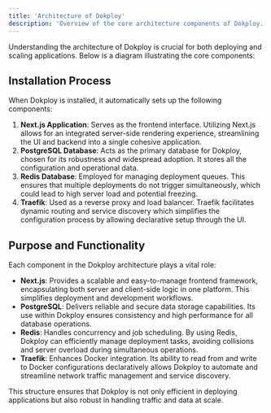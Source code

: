 ```yaml
---
title: 'Architecture of Dokploy'
description: 'Overview of the core architecture components of Dokploy.'
---
```


Understanding the architecture of Dokploy is crucial for both deploying and scaling applications. Below is a diagram illustrating the core components:

<ImageZoom src="/assets/architecture.png" alt="Architecture Diagram" width={1000} height={600} className="rounded-lg"/>


## Installation Process

When Dokploy is installed, it automatically sets up the following components:

1. **Next.js Application**: Serves as the frontend interface. Utilizing Next.js allows for an integrated server-side rendering experience, streamlining the UI and backend into a single cohesive application.
2. **PostgreSQL Database**: Acts as the primary database for Dokploy, chosen for its robustness and widespread adoption. It stores all the configuration and operational data.
3. **Redis Database**: Employed for managing deployment queues. This ensures that multiple deployments do not trigger simultaneously, which could lead to high server load and potential freezing.
4. **Traefik**: Used as a reverse proxy and load balancer. Traefik facilitates dynamic routing and service discovery which simplifies the configuration process by allowing declarative setup through the UI.

## Purpose and Functionality

Each component in the Dokploy architecture plays a vital role:

- **Next.js**: Provides a scalable and easy-to-manage frontend framework, encapsulating both server and client-side logic in one platform. This simplifies deployment and development workflows.
- **PostgreSQL**: Delivers reliable and secure data storage capabilities. Its use within Dokploy ensures consistency and high performance for all database operations.
- **Redis**: Handles concurrency and job scheduling. By using Redis, Dokploy can efficiently manage deployment tasks, avoiding collisions and server overload during simultaneous operations.
- **Traefik**: Enhances Docker integration. Its ability to read from and write to Docker configurations declaratively allows Dokploy to automate and streamline network traffic management and service discovery.

This structure ensures that Dokploy is not only efficient in deploying applications but also robust in handling traffic and data at scale.
